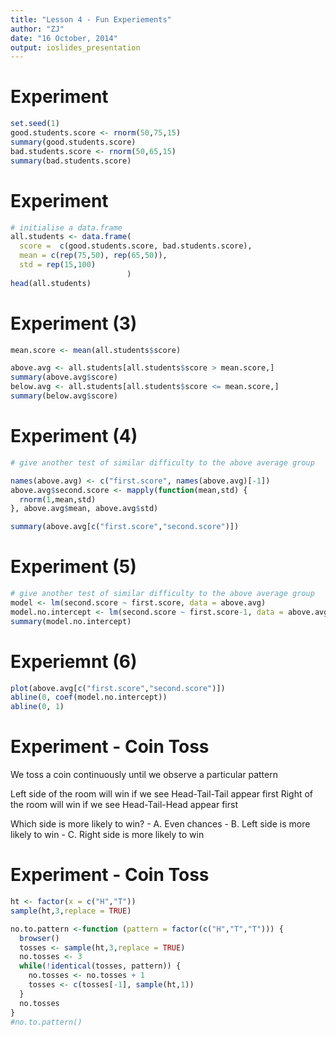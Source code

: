 ```yaml
---
title: "Lesson 4 - Fun Experiements"
author: "ZJ"
date: "16 October, 2014"
output: ioslides_presentation
---
```


Experiment
========================================================
```r
set.seed(1)
good.students.score <- rnorm(50,75,15)
summary(good.students.score)
bad.students.score <- rnorm(50,65,15)
summary(bad.students.score)
```

Experiment
========================================================
```r
# initialise a data.frame
all.students <- data.frame(
  score =  c(good.students.score, bad.students.score),
  mean = c(rep(75,50), rep(65,50)),
  std = rep(15,100)
                          )
head(all.students)
```

Experiment (3)
========================================================
```r
mean.score <- mean(all.students$score)

above.avg <- all.students[all.students$score > mean.score,]
summary(above.avg$score)
below.avg <- all.students[all.students$score <= mean.score,]
summary(below.avg$score)
```

Experiment (4)
========================================================
```r
# give another test of similar difficulty to the above average group

names(above.avg) <- c("first.score", names(above.avg)[-1])
above.avg$second.score <- mapply(function(mean,std) {
  rnorm(1,mean,std)
}, above.avg$mean, above.avg$std)

summary(above.avg[c("first.score","second.score")])
```

Experiment (5)
========================================================
```r
# give another test of similar difficulty to the above average group
model <- lm(second.score ~ first.score, data = above.avg)
model.no.intercept <- lm(second.score ~ first.score-1, data = above.avg)
summary(model.no.intercept)
```

Experiemnt (6)
========================================================
```r
plot(above.avg[c("first.score","second.score")])
abline(0, coef(model.no.intercept))
abline(0, 1)
```

Experiment - Coin Toss
========================================================
We toss a coin continuously until we observe a particular pattern

Left side of the room will win if we see Head-Tail-Tail appear first
Right of the room will win if we see Head-Tail-Head appear first

Which side is more likely to win?
- A. Even chances
- B. Left side is more likely to win
- C. Right side is more likely to win

Experiment - Coin Toss
========================================================
```r
ht <- factor(x = c("H","T"))
sample(ht,3,replace = TRUE)

no.to.pattern <-function (pattern = factor(c("H","T","T"))) {
  browser()
  tosses <- sample(ht,3,replace = TRUE)
  no.tosses <- 3
  while(!identical(tosses, pattern)) {
    no.tosses <- no.tosses + 1
    tosses <- c(tosses[-1], sample(ht,1))
  }
  no.tosses
}
#no.to.pattern()
```